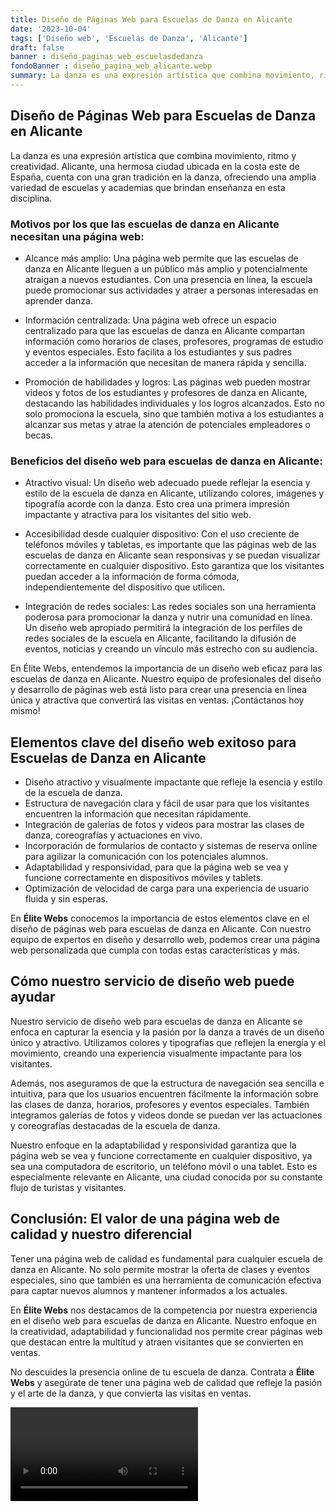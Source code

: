 ```yaml
---
title: Diseño de Páginas Web para Escuelas de Danza en Alicante
date: '2023-10-04'
tags: ['Diseño web', 'Escuelas de Danza', 'Alicante']
draft: false
banner : diseño_paginas_web_escuelasdedanza
fondoBanner : diseño_pagina_web_alicante.webp
summary: La danza es una expresión artística que combina movimiento, ritmo y creatividad. Alicante, una hermosa ciudad ubicada en la costa este de España, cuenta con una gran tradición en la danza, ofreciendo una amplia variedad de escuelas y academias que brindan enseñanza en esta disciplina.
---
```


## Diseño de Páginas Web para Escuelas de Danza en Alicante

La danza es una expresión artística que combina movimiento, ritmo y creatividad. Alicante, una hermosa ciudad ubicada en la costa este de España, cuenta con una gran tradición en la danza, ofreciendo una amplia variedad de escuelas y academias que brindan enseñanza en esta disciplina.

### Motivos por los que las escuelas de danza en Alicante necesitan una página web:

- Alcance más amplio: Una página web permite que las escuelas de danza en Alicante lleguen a un público más amplio y potencialmente atraigan a nuevos estudiantes. Con una presencia en línea, la escuela puede promocionar sus actividades y atraer a personas interesadas en aprender danza.

- Información centralizada: Una página web ofrece un espacio centralizado para que las escuelas de danza en Alicante compartan información como horarios de clases, profesores, programas de estudio y eventos especiales. Esto facilita a los estudiantes y sus padres acceder a la información que necesitan de manera rápida y sencilla.

- Promoción de habilidades y logros: Las páginas web pueden mostrar videos y fotos de los estudiantes y profesores de danza en Alicante, destacando las habilidades individuales y los logros alcanzados. Esto no solo promociona la escuela, sino que también motiva a los estudiantes a alcanzar sus metas y atrae la atención de potenciales empleadores o becas.

### Beneficios del diseño web para escuelas de danza en Alicante:

- Atractivo visual: Un diseño web adecuado puede reflejar la esencia y estilo de la escuela de danza en Alicante, utilizando colores, imágenes y tipografía acorde con la danza. Esto crea una primera impresión impactante y atractiva para los visitantes del sitio web.

- Accesibilidad desde cualquier dispositivo: Con el uso creciente de teléfonos móviles y tabletas, es importante que las páginas web de las escuelas de danza en Alicante sean responsivas y se puedan visualizar correctamente en cualquier dispositivo. Esto garantiza que los visitantes puedan acceder a la información de forma cómoda, independientemente del dispositivo que utilicen.

- Integración de redes sociales: Las redes sociales son una herramienta poderosa para promocionar la danza y nutrir una comunidad en línea. Un diseño web apropiado permitirá la integración de los perfiles de redes sociales de la escuela en Alicante, facilitando la difusión de eventos, noticias y creando un vínculo más estrecho con su audiencia.

En Élite Webs, entendemos la importancia de un diseño web eficaz para las escuelas de danza en Alicante. Nuestro equipo de profesionales del diseño y desarrollo de páginas web está listo para crear una presencia en línea única y atractiva que convertirá las visitas en ventas. ¡Contáctanos hoy mismo!

<GifSeo />

<Cta />

## Elementos clave del diseño web exitoso para Escuelas de Danza en Alicante

- Diseño atractivo y visualmente impactante que refleje la esencia y estilo de la escuela de danza.
- Estructura de navegación clara y fácil de usar para que los visitantes encuentren la información que necesitan rápidamente.
- Integración de galerías de fotos y videos para mostrar las clases de danza, coreografías y actuaciones en vivo.
- Incorporación de formularios de contacto y sistemas de reserva online para agilizar la comunicación con los potenciales alumnos.
- Adaptabilidad y responsividad, para que la página web se vea y funcione correctamente en dispositivos móviles y tablets.
- Optimización de velocidad de carga para una experiencia de usuario fluida y sin esperas.

En **Élite Webs** conocemos la importancia de estos elementos clave en el diseño de páginas web para escuelas de danza en Alicante. Con nuestro equipo de expertos en diseño y desarrollo web, podemos crear una página web personalizada que cumpla con todas estas características y más. 

## Cómo nuestro servicio de diseño web puede ayudar

Nuestro servicio de diseño web para escuelas de danza en Alicante se enfoca en capturar la esencia y la pasión por la danza a través de un diseño único y atractivo. Utilizamos colores y tipografías que reflejen la energía y el movimiento, creando una experiencia visualmente impactante para los visitantes.

Además, nos aseguramos de que la estructura de navegación sea sencilla e intuitiva, para que los usuarios encuentren fácilmente la información sobre las clases de danza, horarios, profesores y eventos especiales. También integramos galerías de fotos y videos donde se puedan ver las actuaciones y coreografías destacadas de la escuela de danza.

Nuestro enfoque en la adaptabilidad y responsividad garantiza que la página web se vea y funcione correctamente en cualquier dispositivo, ya sea una computadora de escritorio, un teléfono móvil o una tablet. Esto es especialmente relevante en Alicante, una ciudad conocida por su constante flujo de turistas y visitantes.

## Conclusión: El valor de una página web de calidad y nuestro diferencial

Tener una página web de calidad es fundamental para cualquier escuela de danza en Alicante. No solo permite mostrar la oferta de clases y eventos especiales, sino que también es una herramienta de comunicación efectiva para captar nuevos alumnos y mantener informados a los actuales.

En **Élite Webs** nos destacamos de la competencia por nuestra experiencia en el diseño web para escuelas de danza en Alicante. Nuestro enfoque en la creatividad, adaptabilidad y funcionalidad nos permite crear páginas web que destacan entre la multitud y atraen visitantes que se convierten en ventas.

No descuides la presencia online de tu escuela de danza. Contrata a **Élite Webs** y asegúrate de tener una página web de calidad que refleje la pasión y el arte de la danza, y que convierta las visitas en ventas.

<Video />

<CtaBot job='Escuelas de Danza' city='Alicante'/>

<Gmaps query='Alicante+españa+maps' />